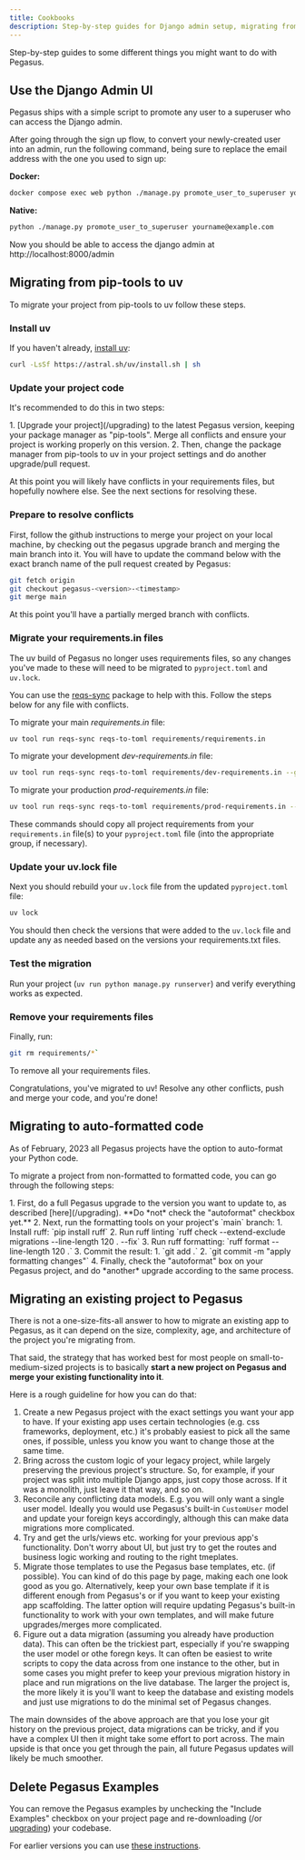 ```yaml
---
title: Cookbooks
description: Step-by-step guides for Django admin setup, migrating from pip-tools to uv, enabling code formatting, and common development tasks.
---
```



Step-by-step guides to some different things you might want to do with Pegasus.

## Use the Django Admin UI

Pegasus ships with a simple script to promote any user to a superuser who can access
the Django admin.

After going through the sign up flow, to convert your newly-created user into an admin,
run the following command, being sure to replace the email address with the one you used to sign up:

**Docker:**

```bash
docker compose exec web python ./manage.py promote_user_to_superuser yourname@example.com
```

**Native:**

```bash
python ./manage.py promote_user_to_superuser yourname@example.com
```

Now you should be able to access the django admin at http://localhost:8000/admin

## Migrating from pip-tools to uv

To migrate your project from pip-tools to uv follow these steps.

### Install uv

If you haven't already, [install uv](https://docs.astral.sh/uv/getting-started/installation/):

```bash
curl -LsSf https://astral.sh/uv/install.sh | sh
```

### Update your project code

It's recommended to do this in two steps:

<Steps>
1. [Upgrade your project](/upgrading) to the latest Pegasus version, keeping your package manager as "pip-tools".
   Merge all conflicts and ensure your project is working properly on this version.
2. Then, change the package manager from pip-tools to uv in your project settings and do another upgrade/pull request.
</Steps>

At this point you will likely have conflicts in your requirements files, but hopefully nowhere else.
See the next sections for resolving these.

### Prepare to resolve conflicts

First, follow the github instructions to merge your project on your local machine, by checking out the pegasus upgrade
branch and merging the main branch into it.
You will have to update the command below with the exact branch name of the pull request created by Pegasus:

```bash
git fetch origin
git checkout pegasus-<version>-<timestamp>
git merge main
```

At this point you'll have a partially merged branch with conflicts.

### Migrate your requirements.in files

The uv build of Pegasus no longer uses requirements files, so any changes you've made to these will need
to be migrated to `pyproject.toml` and `uv.lock`.

You can use the [reqs-sync](https://github.com/saaspegasus/reqs-sync/) package to help with this.
Follow the steps below for any file with conflicts.

To migrate your main *requirements.in* file:

```bash
uv tool run reqs-sync reqs-to-toml requirements/requirements.in
```

To migrate your development *dev-requirements.in* file:

```bash
uv tool run reqs-sync reqs-to-toml requirements/dev-requirements.in --group=dev
```

To migrate your production *prod-requirements.in* file:

```bash
uv tool run reqs-sync reqs-to-toml requirements/prod-requirements.in --group=prod
```

These commands should copy all project requirements from your `requirements.in` file(s) to your `pyproject.toml` file
(into the appropriate group, if necessary).

### Update your uv.lock file

Next you should rebuild your `uv.lock` file from the updated `pyproject.toml` file:

```bash
uv lock
```

You should then check the versions that were added to the `uv.lock` file and update any as
needed based on the versions your requirements.txt files.

### Test the migration

Run your project (`uv run python manage.py runserver`) and verify everything works as expected.

### Remove your requirements files

Finally, run:

```bash
git rm requirements/*`
```

To remove all your requirements files.

Congratulations, you've migrated to uv!
Resolve any other conflicts, push and merge your code, and you're done!

## Migrating to auto-formatted code

As of February, 2023 all Pegasus projects have the option to auto-format your Python code.

To migrate a project from non-formatted to formatted code, you can go through the following steps:

<Steps>
1. First, do a full Pegasus upgrade to the version you want to update to, as described [here](/upgrading).
   **Do *not* check the "autoformat" checkbox yet.**
2. Next, run the formatting tools on your project's `main` branch:
   <Steps>
   1. Install ruff: `pip install ruff`
   2. Run ruff linting `ruff check --extend-exclude migrations --line-length 120 . --fix`
   3. Run ruff formatting: `ruff format --line-length 120 .`
   </Steps>
3. Commit the result:
   <Steps>
   1. `git add .`
   2. `git commit -m "apply formatting changes"`
   </Steps>
4. Finally, check the "autoformat" box on your Pegasus project, and do *another* upgrade according to the same process.
</Steps>


## Migrating an existing project to Pegasus

There is not a one-size-fits-all answer to how to migrate an existing app to Pegasus,
as it can depend on the size, complexity, age, and architecture of the project you're migrating from.

That said, the strategy that has worked best for most people on small-to-medium-sized projects is to basically
**start a new project on Pegasus and merge your existing functionality into it**.

Here is a rough guideline for how you can do that:

1. Create a new Pegasus project with the exact settings you want your app to have.
   If your existing app uses certain technologies (e.g. css frameworks, deployment, etc.) it's probably easiest
   to pick all the same ones, if possible, unless you know you want to change those at the same time.
2. Bring across the custom logic of your legacy project, while largely preserving the previous project's structure.
   So, for example, if your project was split into multiple Django apps, just copy those across.
   If it was a monolith, just leave it that way, and so on.
3. Reconcile any conflicting data models. E.g. you will only want a single user model.
   Ideally you would use Pegasus's built-in `CustomUser` model and update your foreign keys accordingly,
   although this can make data migrations more complicated.
4. Try and get the urls/views etc. working for your previous app's functionality.
   Don't worry about UI, but just try to get the routes and business logic working and routing to the right tmeplates.
5. Migrate those templates to use the Pegasus base templates, etc. (if possible).
   You can kind of do this page by page, making each one look good as you go.
   Alternatively, keep your own base template if it is different enough from Pegasus's
   or if you want to keep your existing app scaffolding.
   The latter option will require updating Pegasus's built-in functionality to work with your own templates,
   and will make future upgrades/merges more complicated.
6. Figure out a data migration (assuming you already have production data).
   This can often be the trickiest part, especially if you're swapping the user model or othe foregn keys.
   It can often be easiest to write scripts to copy the data across from one instance to the other,
   but in some cases you might prefer to keep your previous migration history in place and run migrations
   on the live database.
   The larger the project is, the more likely it is you'll want to keep the database and existing models
   and just use migrations to do the minimal set of Pegasus changes.

The main downsides of the above approach are that you lose your git history on the previous project,
data migrations can be tricky, and if you have a complex UI then it might take some effort to port across.
The main upside is that once you get through the pain, all future Pegasus updates will likely be much smoother.

## Delete Pegasus Examples

You can remove the Pegasus examples by unchecking the "Include Examples" checkbox
on your project page and re-downloading (/or [upgrading](/upgrading)) your codebase.

For earlier versions you can use [these instructions](https://github.com/saaspegasus/pegasus-docs/blob/1becc2cb8f86738eeba85c9faddb15f69b8ad7bc/cookbooks.md#delete-pegasus-examples).
